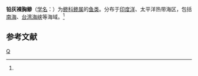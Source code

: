 {{Speciesbox 
| taxon = Caranx plumbeus
| authority = (Quoy et Gaimard, 1824)<ref name='id7309'>{{cite web| url =http://www.bioinfo.cn/db05/BjdwSpecies.php?action=view&id=7309| title =铅灰裸胸鲹| work =《中国动物物种编目数据库》| publisher =中国科学院微生物研究所| author =中国科学院动物研究所| accessdate =2009-04-16| deadurl =yes| archiveurl =https://web.archive.org/web/20160305003255/http://www.bioinfo.cn/db05/BjdwSpecies.php?action=view&id=7309| archivedate =2016-03-05}}</ref>
}}

'''铅灰裸胸鲹'''（[[学名|学名]]：{{lang|la|''Caranx plumbeus''}}）为[[鲹科|鲹科]][[鲹属|鲹属]]的[[鱼类|鱼类]]。分布于[[印度洋|印度洋]]、太平洋热带海区，包括[[南海|南海]]、[[台湾海峡|台湾海峡]]等海域。<ref name='id7309'/>

== 参考文献 ==
{{reflist}}

{{Taxonbar}}

[[Category:鲹属|Q]]